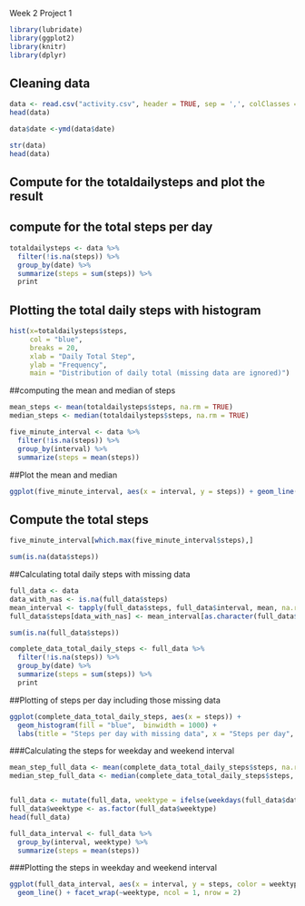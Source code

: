 Week 2 Project 1

```{r}
library(lubridate)
library(ggplot2)
library(knitr)
library(dplyr)
```

## Cleaning data
```{r}
data <- read.csv("activity.csv", header = TRUE, sep = ',', colClasses = c("numeric", "character", "integer"))
head(data)

data$date <-ymd(data$date)

str(data)
head(data)
```

## Compute for the totaldailysteps and plot the result
## compute for the total steps per day

```{r}
totaldailysteps <- data %>% 
  filter(!is.na(steps)) %>% 
  group_by(date) %>% 
  summarize(steps = sum(steps)) %>%
  print
```

## Plotting the total daily steps with histogram

```{r}
hist(x=totaldailysteps$steps, 
     col = "blue", 
     breaks = 20, 
     xlab = "Daily Total Step", 
     ylab = "Frequency",
     main = "Distribution of daily total (missing data are ignored)")
```

##computing the mean and median of steps

```{r}
mean_steps <- mean(totaldailysteps$steps, na.rm = TRUE)
median_steps <- median(totaldailysteps$steps, na.rm = TRUE)

five_minute_interval <- data %>%
  filter(!is.na(steps)) %>%
  group_by(interval) %>%
  summarize(steps = mean(steps))
```

##Plot the mean and median

```{r}
ggplot(five_minute_interval, aes(x = interval, y = steps)) + geom_line(color  = "blue")
```

## Compute the total steps
```{r}
five_minute_interval[which.max(five_minute_interval$steps),]

sum(is.na(data$steps))
```

##Calculating total daily steps with missing data

```{r}
full_data <- data
data_with_nas <- is.na(full_data$steps)
mean_interval <- tapply(full_data$steps, full_data$interval, mean, na.rm = TRUE, simplify = TRUE)
full_data$steps[data_with_nas] <- mean_interval[as.character(full_data$interval[data_with_nas])]

sum(is.na(full_data$steps))

complete_data_total_daily_steps <- full_data %>%
  filter(!is.na(steps)) %>%
  group_by(date) %>%
  summarize(steps = sum(steps)) %>%
  print
```

##Plotting of steps per day including those  missing data

```{r}
ggplot(complete_data_total_daily_steps, aes(x = steps)) +
  geom_histogram(fill = "blue",  binwidth = 1000) + 
  labs(title = "Steps per day with missing data", x = "Steps per day", y = "Frequency")
```

###Calculating the steps for weekday and weekend interval

```{r}
mean_step_full_data <- mean(complete_data_total_daily_steps$steps, na.rm = TRUE)
median_step_full_data <- median(complete_data_total_daily_steps$steps, na.rm = TRUE)


full_data <- mutate(full_data, weektype = ifelse(weekdays(full_data$date) == "Saturday" | weekdays(full_data$date) == "Sunday", "weekend", "weekday"))
full_data$weektype <- as.factor(full_data$weektype)
head(full_data)

full_data_interval <- full_data %>%
  group_by(interval, weektype) %>%
  summarize(steps = mean(steps))
```
###Plotting the steps in weekday and weekend interval

```{r}
ggplot(full_data_interval, aes(x = interval, y = steps, color = weektype)) +
  geom_line() + facet_wrap(~weektype, ncol = 1, nrow = 2)
```